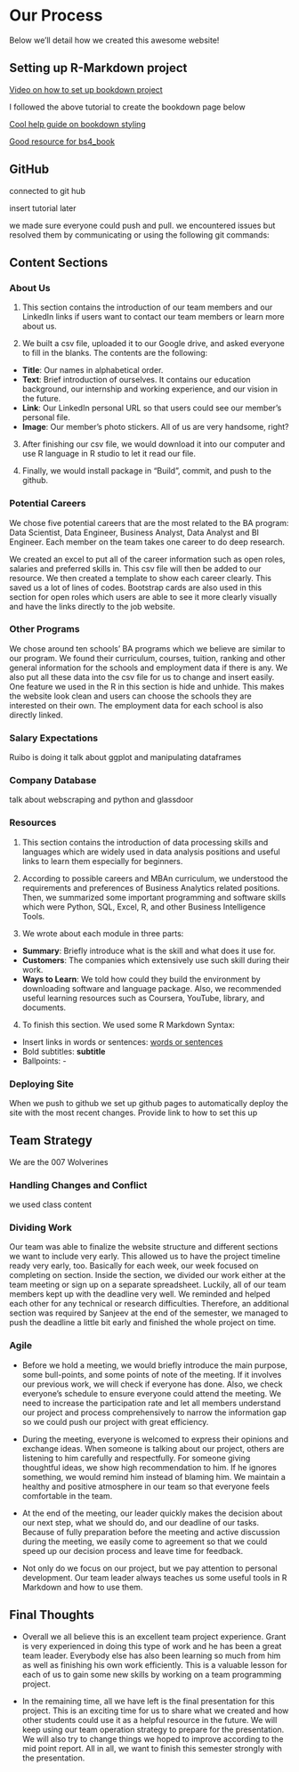 # Our Process {-#our-process}

Below we'll detail how we created this awesome website!

## Setting up R-Markdown project {-#setting-up-r-markdown-project}

[Video on how to set up bookdown project](https://www.youtube.com/watch?v=RdSmYvbQkhs&ab_channel=GregoryMacfarlane)

I followed the above tutorial to create the bookdown page below

[Cool help guide on bookdown styling](https://rstudio4edu.github.io/rstudio4edu-book/index.html)


[Good resource for bs4_book](https://bookdown.org/yihui/bookdown/html.html)


## GitHub {-#github}

connected to git hub

insert tutorial later

we made sure everyone could push and pull.  we encountered issues but resolved them by communicating or using the following git commands:

## Content Sections {-#content-sections}

### About Us {-#about-us}

1. This section contains the introduction of our team members and our LinkedIn links if users want to contact our team members or learn more about us.

2. We built a csv file, uploaded it to our Google drive, and asked everyone to fill in the blanks. The contents are the following:
+ **Title**: Our names in alphabetical order.
+ **Text**: Brief introduction of ourselves. It contains our education background, our internship and working experience, and our vision in the future.
+ **Link**: Our LinkedIn personal URL so that users could see our member's personal file.
+ **Image**: Our member's photo stickers. All of us are very handsome, right?

3. After finishing our csv file, we would download it into our computer and use R language in R studio to let it read our file.

4. Finally, we would install package in "Build", commit, and push to the github.

### Potential Careers {-#potential-careers}

We chose five potential careers that are the most related to the BA program: Data Scientist, Data Engineer, Business Analyst, Data Analyst and BI Engineer. Each member on the team takes one career to do deep research. 

We created an excel to put all of the career information such as open roles, salaries and preferred skills in. This csv file will then be added to our resource. We then created a template to show each career clearly. This saved us a lot of lines of codes. Bootstrap cards are also used in this section for open roles which users are able to see it more clearly visually and have the links directly to the job website. 

### Other Programs {-#other-programs}

We chose around ten schools' BA programs which we believe are similar to our program. We found their curriculum, courses, tuition, ranking and other general information for the schools and employment data if there is any. We also put all these data into the csv file for us to change and insert easily. One feature we used in the R in this section is hide and unhide. This makes the website look clean and users can choose the schools they are interested on their own. The employment data for each school is also directly linked. 

### Salary Expectations {-#salary-expectations}
Ruibo is doing it
talk about ggplot and manipulating dataframes

### Company Database {-#company-database}

talk about webscraping and python and glassdoor

### Resources {-#resources}

1. This section contains the introduction of data processing skills and languages which are widely used in data analysis positions and useful links to learn them especially for beginners.

2. According to possible careers and MBAn curriculum, we understood the requirements and preferences of Business Analytics related positions. Then, we summarized some important programming and software skills which were Python, SQL, Excel, R, and other Business Intelligence Tools.

3. We wrote about each module in three parts:
+ **Summary**: Briefly introduce what is the skill and what does it use for.
+ **Customers**: The companies which extensively use such skill during their work.
+ **Ways to Learn**: We told how could they build the environment by downloading software and language package. Also, we recommended useful learning resources such as Coursera, YouTube, library, and documents.

4. To finish this section. We used some R Markdown Syntax:
+ Insert links in words or sentences: [words or sentences](links)
+ Bold subtitles: **subtitle**
+ Ballpoints: -

### Deploying Site {-#deploying-site}

When we push to github we set up github pages to automatically deploy the site with the most recent changes.  Provide link to how to set this up

## Team Strategy {-#team-strategy}

We are the 007 Wolverines

### Handling Changes and Conflict {-#handling-changes-and-conflict}

we used class content

### Dividing Work {-#dividing-work}

Our team was able to finalize the website structure and different sections we want to include very early. This allowed us to have the project timeline ready very early, too. Basically for each week, our week focused on completing on section. Inside the section, we divided our work either at the team meeting or sign up on a separate spreadsheet. Luckily, all of our team members kept up with the deadline very well. We reminded and helped each other for any technical or research difficulties. Therefore, an additional section was required by Sanjeev at the end of the semester, we managed to push the deadline a little bit early and finished the whole project on time.


### Agile {-#agile}

* Before we hold a meeting, we would briefly introduce the main purpose, some bull-points, and some points of note of the meeting. If it involves our previous work, we will check if everyone has done. Also, we check everyone's schedule to ensure everyone could attend the meeting. We need to increase the participation rate and let all members understand our project and process comprehensively to narrow the information gap so we could push our project with great efficiency.

* During the meeting, everyone is welcomed to express their opinions and exchange ideas. When someone is talking about our project, others are listening to him carefully and respectfully. For someone giving thoughtful ideas, we show high recommendation to him. If he ignores something, we would remind him instead of blaming him. We maintain a healthy and positive atmosphere in our team so that everyone feels comfortable in the team.

* At the end of the meeting, our leader quickly makes the decision about our next step, what we should do, and our deadline of our tasks. Because of fully preparation before the meeting and active discussion during the meeting, we easily come to agreement so that we could speed up our decision process and leave time for feedback.

* Not only do we focus on our project, but we pay attention to personal development. Our team leader always teaches us some useful tools in R Markdown and how to use them.

## Final Thoughts {-#final-thoughts}

* Overall we all believe this is an excellent team project experience. Grant is very experienced in doing this type of work and he has been a great team leader. Everybody else has also been learning so much from him as well as finishing his own work efficiently. This is a valuable lesson for each of us to gain some new skills by working on a team programming project. 

* In the remaining time, all we have left is the final presentation for this project. This is an exciting time for us to share what we created and how other students could use it as a helpful resource in the future. We will keep using our team operation strategy to prepare for the presentation. We will also try to change things we hoped to improve according to the mid point report. All in all, we want to finish this semester strongly with the presentation.